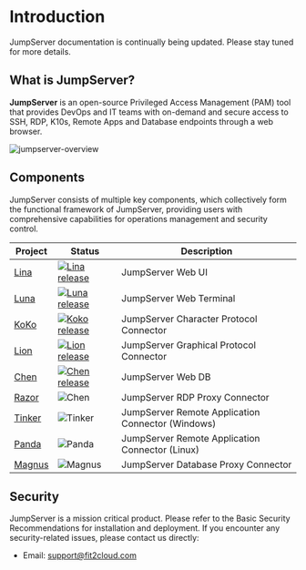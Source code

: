
# Introduction

<Callout emoji="💡" type="info">
  JumpServer documentation is continually being updated. Please stay tuned for more details.
</Callout>

## What is JumpServer? 
 
**JumpServer** is an open-source Privileged Access Management (PAM) tool that provides DevOps and IT teams with on-demand and secure access to SSH, RDP, K10s, Remote Apps and Database endpoints through a web browser.

![jumpserver-overview](/images/jumpserver-overview.png)

## Components

JumpServer consists of multiple key components, which collectively form the functional framework of JumpServer, providing users with comprehensive capabilities for operations management and security control.

| Project                                                | Status                                                                                                                                                                 | Description                                                                                             |
|--------------------------------------------------------|------------------------------------------------------------------------------------------------------------------------------------------------------------------------|---------------------------------------------------------------------------------------------------------|
| [Lina](https://github.com/jumpserver/lina)             | <a href="https://github.com/jumpserver/lina/releases"><img alt="Lina release" src="https://img.shields.io/github/release/jumpserver/lina.svg" /></a>                   | JumpServer Web UI                                                                                       |
| [Luna](https://github.com/jumpserver/luna)             | <a href="https://github.com/jumpserver/luna/releases"><img alt="Luna release" src="https://img.shields.io/github/release/jumpserver/luna.svg" /></a>                   | JumpServer Web Terminal                                                                                 |
| [KoKo](https://github.com/jumpserver/koko)             | <a href="https://github.com/jumpserver/koko/releases"><img alt="Koko release" src="https://img.shields.io/github/release/jumpserver/koko.svg" /></a>                   | JumpServer Character Protocol Connector                                                                 |
| [Lion](https://github.com/jumpserver/lion)             | <a href="https://github.com/jumpserver/lion/releases"><img alt="Lion release" src="https://img.shields.io/github/release/jumpserver/lion.svg" /></a>                   | JumpServer Graphical Protocol Connector                                                                 |
| [Chen](https://github.com/jumpserver/chen)             | <a href="https://github.com/jumpserver/chen/releases"><img alt="Chen release" src="https://img.shields.io/github/release/jumpserver/chen.svg" /></a>                   | JumpServer Web DB                                                                                       |  
| [Razor](https://github.com/jumpserver/razor)           | <img alt="Chen" src="https://img.shields.io/badge/release-private-red" />                                                                                              | JumpServer RDP Proxy Connector                                                                          |
| [Tinker](https://github.com/jumpserver/tinker)         | <img alt="Tinker" src="https://img.shields.io/badge/release-private-red" />                                                                                            | JumpServer Remote Application Connector (Windows)                                                       |
| [Panda](https://github.com/jumpserver/Panda)           | <img alt="Panda" src="https://img.shields.io/badge/release-private-red" />                                                                                             | JumpServer Remote Application Connector (Linux)                                                         |
| [Magnus](https://github.com/jumpserver/magnus)         | <img alt="Magnus" src="https://img.shields.io/badge/release-private-red" />                                                                                            | JumpServer Database Proxy Connector                                                                     |

## Security

JumpServer is a mission critical product. Please refer to the Basic Security Recommendations for installation and deployment. If you encounter any security-related issues, please contact us directly:

- Email: [support@fit2cloud.com](mailto:support@fit2cloud.com)
